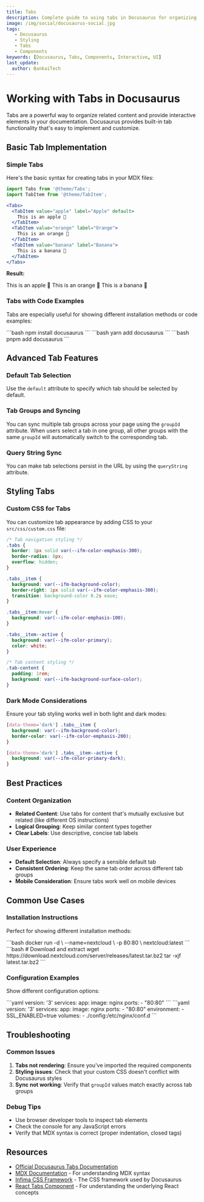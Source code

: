 ```yaml
---
title: Tabs
description: Complete guide to using tabs in Docusaurus for organizing content, creating interactive elements, and improving documentation navigation.
image: /img/social/docusaurus-social.jpg
tags:
   - Docusaurus
   - Styling
   - Tabs
   - Components
keywords: [Docusaurus, Tabs, Components, Interactive, UI]
last_update:
  author: BankaiTech
---
```


# **Working with Tabs in Docusaurus**

Tabs are a powerful way to organize related content and provide interactive elements in your documentation. Docusaurus provides built-in tab functionality that's easy to implement and customize.

## **Basic Tab Implementation**

### **Simple Tabs**

Here's the basic syntax for creating tabs in your MDX files:

```jsx
import Tabs from '@theme/Tabs';
import TabItem from '@theme/TabItem';

<Tabs>
  <TabItem value="apple" label="Apple" default>
    This is an apple 🍎
  </TabItem>
  <TabItem value="orange" label="Orange">
    This is an orange 🍊
  </TabItem>
  <TabItem value="banana" label="Banana">
    This is a banana 🍌
  </TabItem>
</Tabs>
```

**Result:**

<Tabs>
  <TabItem value="apple" label="Apple" default>
    This is an apple 🍎
  </TabItem>
  <TabItem value="orange" label="Orange">
    This is an orange 🍊
  </TabItem>
  <TabItem value="banana" label="Banana">
    This is a banana 🍌
  </TabItem>
</Tabs>

### **Tabs with Code Examples**

Tabs are especially useful for showing different installation methods or code examples:

<Tabs>
  <TabItem value="npm" label="npm">
    ```bash
    npm install docusaurus
    ```
  </TabItem>
  <TabItem value="yarn" label="Yarn">
    ```bash
    yarn add docusaurus
    ```
  </TabItem>
  <TabItem value="pnpm" label="pnpm">
    ```bash
    pnpm add docusaurus
    ```
  </TabItem>
</Tabs>

## **Advanced Tab Features**

### **Default Tab Selection**

Use the `default` attribute to specify which tab should be selected by default.

### **Tab Groups and Syncing**

You can sync multiple tab groups across your page using the `groupId` attribute. When users select a tab in one group, all other groups with the same `groupId` will automatically switch to the corresponding tab.

### **Query String Sync**

You can make tab selections persist in the URL by using the `queryString` attribute.

## **Styling Tabs**

### **Custom CSS for Tabs**

You can customize tab appearance by adding CSS to your `src/css/custom.css` file:

```css
/* Tab navigation styling */
.tabs {
  border: 1px solid var(--ifm-color-emphasis-300);
  border-radius: 8px;
  overflow: hidden;
}

.tabs__item {
  background: var(--ifm-background-color);
  border-right: 1px solid var(--ifm-color-emphasis-300);
  transition: background-color 0.2s ease;
}

.tabs__item:hover {
  background: var(--ifm-color-emphasis-100);
}

.tabs__item--active {
  background: var(--ifm-color-primary);
  color: white;
}

/* Tab content styling */
.tab-content {
  padding: 1rem;
  background: var(--ifm-background-surface-color);
}
```

### **Dark Mode Considerations**

Ensure your tab styling works well in both light and dark modes:

```css
[data-theme='dark'] .tabs__item {
  background: var(--ifm-background-color);
  border-color: var(--ifm-color-emphasis-200);
}

[data-theme='dark'] .tabs__item--active {
  background: var(--ifm-color-primary-dark);
}
```

## **Best Practices**

### **Content Organization**

- **Related Content**: Use tabs for content that's mutually exclusive but related (like different OS instructions)
- **Logical Grouping**: Keep similar content types together
- **Clear Labels**: Use descriptive, concise tab labels

### **User Experience**

- **Default Selection**: Always specify a sensible default tab
- **Consistent Ordering**: Keep the same tab order across different tab groups
- **Mobile Consideration**: Ensure tabs work well on mobile devices

## **Common Use Cases**

### **Installation Instructions**

Perfect for showing different installation methods:

<Tabs>
  <TabItem value="docker" label="Docker">
    ```bash
    docker run -d \
      --name=nextcloud \
      -p 80:80 \
      nextcloud:latest
    ```
  </TabItem>
  <TabItem value="manual" label="Manual">
    ```bash
    # Download and extract
    wget https://download.nextcloud.com/server/releases/latest.tar.bz2
    tar -xjf latest.tar.bz2
    ```
  </TabItem>
</Tabs>

### **Configuration Examples**

Show different configuration options:

<Tabs>
  <TabItem value="basic" label="Basic Config">
    ```yaml
    version: '3'
    services:
      app:
        image: nginx
        ports:
          - "80:80"
    ```
  </TabItem>
  <TabItem value="advanced" label="Advanced Config">
    ```yaml
    version: '3'
    services:
      app:
        image: nginx
        ports:
          - "80:80"
        environment:
          - SSL_ENABLED=true
        volumes:
          - ./config:/etc/nginx/conf.d
    ```
  </TabItem>
</Tabs>

## **Troubleshooting**

### **Common Issues**

1. **Tabs not rendering**: Ensure you've imported the required components
2. **Styling issues**: Check that your custom CSS doesn't conflict with Docusaurus styles
3. **Sync not working**: Verify that `groupId` values match exactly across tab groups

### **Debug Tips**

- Use browser developer tools to inspect tab elements
- Check the console for any JavaScript errors
- Verify that MDX syntax is correct (proper indentation, closed tags)

## **Resources**

- [Official Docusaurus Tabs Documentation](https://docusaurus.io/docs/markdown-features/tabs)
- [MDX Documentation](https://mdxjs.com/) - For understanding MDX syntax
- [Infima CSS Framework](https://infima.dev/) - The CSS framework used by Docusaurus
- [React Tabs Component](https://reactjs.org/docs/conditional-rendering.html) - For understanding the underlying React concepts

<BuyMeACoffeeButton />
